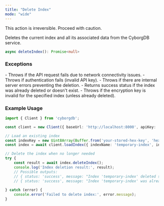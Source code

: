 ```yaml
---
title: "Delete Index"
mode: "wide"
---
```


<Warning>This action is irreversible. Proceed with caution.</Warning>

Deletes the current index and all its associated data from the CyborgDB service.

```typescript
async deleteIndex(): Promise<null>
```

### Exceptions

<AccordionGroup>
    <Accordion title="Error">
        - Throws if the API request fails due to network connectivity issues.
        - Throws if authentication fails (invalid API key).
        - Throws if there are internal server errors preventing the deletion.
    </Accordion>
    <Accordion title="Index Errors">
        - Returns success status if the index was already deleted or doesn't exist.
        - Throws if the encryption key is invalid for the specified index (unless already deleted).
    </Accordion>
</AccordionGroup>

### Example Usage

```typescript
import { Client } from 'cyborgdb';

const client = new Client({ baseUrl: 'http://localhost:8000', apiKey: 'your-api-key' });

// Load an existing index
const indexKey = new Uint8Array(Buffer.from('your-stored-hex-key', 'hex'));
const index = await client.loadIndex({ indexName: 'temporary-index', indexKey });

// Delete the index when no longer needed
try {
    const result = await index.deleteIndex();
    console.log('Index deletion result:', result);
    // Possible outputs:
    // { status: 'success', message: "Index 'temporary-index' deleted successfully" }
    // { status: 'success', message: "Index 'temporary-index' was already deleted" }
    
} catch (error) {
    console.error('Failed to delete index:', error.message);
}
```